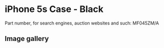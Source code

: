 
# iPhone 5s Case - Black

Part number, for search engines, auction websites and such: MF045ZM/A

## Image gallery

<div style={{ width: '100%', maxWidth: '768px' }}>
<GalleryComponent
    images={[
      {
        original: "/everysource/MF045.webp",
        thumbnail: "/everypreview/MF045.webp",
      },
      {
        original: "/everysource/MF045_AV1_SILVER.webp",
        thumbnail: "/everypreview/MF045_AV1_SILVER.webp",
      },
      {
        original: "/everysource/MF045_AV1_SPACE_GRAY.webp",
        thumbnail: "/everypreview/MF045_AV1_SPACE_GRAY.webp",
      },
      {
        original: "/everysource/MF045_AV3.webp",
        thumbnail: "/everypreview/MF045_AV3.webp",
      }
    ]}
  />
</div>